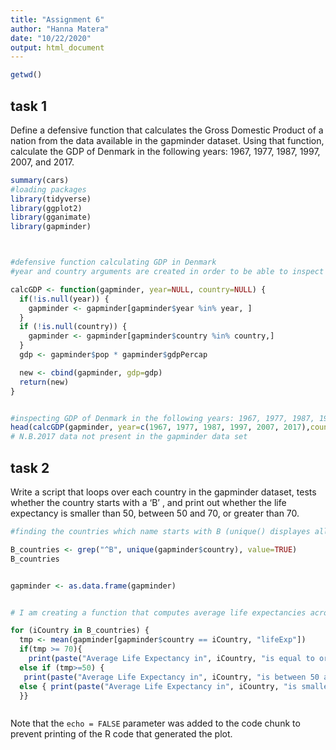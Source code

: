 ```yaml
---
title: "Assignment 6"
author: "Hanna Matera"
date: "10/22/2020"
output: html_document
---
```


```r
getwd()

```

## task 1

Define a defensive function that calculates the Gross Domestic Product of a nation from the data available in the gapminder dataset. Using that function, calculate the GDP of Denmark in the following years: 1967, 1977, 1987, 1997, 2007, and 2017.

```r
summary(cars)
#loading packages 
library(tidyverse)
library(ggplot2)
library(gganimate)
library(gapminder)



#defensive function calculating GDP in Denmark
#year and country arguments are created in order to be able to inspect specific years and countries from Gapminder data set 

calcGDP <- function(gapminder, year=NULL, country=NULL) {
  if(!is.null(year)) {
    gapminder <- gapminder[gapminder$year %in% year, ]
  }
  if (!is.null(country)) {
    gapminder <- gapminder[gapminder$country %in% country,]
  }
  gdp <- gapminder$pop * gapminder$gdpPercap

  new <- cbind(gapminder, gdp=gdp)
  return(new)
}


#inspecting GDP of Denmark in the following years: 1967, 1977, 1987, 1997, 2007, and 2017.
head(calcGDP(gapminder, year=c(1967, 1977, 1987, 1997, 2007, 2017),country = "Denmark"))
# N.B.2017 data not present in the gapminder data set 


```

## task 2

Write a script that loops over each country in the gapminder dataset, tests whether the country starts with a ‘B’ , and print out whether the life expectancy is smaller than 50, between 50 and 70, or greater than 70.

```r

#finding the countries which name starts with B (unique() displayes all members of a given ctegory, here countries), adding ^B and grep() displays all countries from the gapminder data that start with B 

B_countries <- grep("^B", unique(gapminder$country), value=TRUE)
B_countries


gapminder <- as.data.frame(gapminder) 


# I am creating a function that computes average life expectancies across all years for all countries that start with a letter B. Then I am creating a formula that extracts a specific name ofthe coutry and matches it with its average life expectancy. The output is then put in a sentence and printed out. 

for (iCountry in B_countries) {
  tmp <- mean(gapminder[gapminder$country == iCountry, "lifeExp"])
  if(tmp >= 70){
    print(paste("Average Life Expectancy in", iCountry, "is equal to or larger than")) }  
  else if (tmp>=50) {
   print(paste("Average Life Expectancy in", iCountry, "is between 50 and 70 years"))}
  else { print(paste("Average Life Expectancy in", iCountry, "is smaller than 50"))
  }}



```

Note that the `echo = FALSE` parameter was added to the code chunk to prevent printing of the R code that generated the plot.
